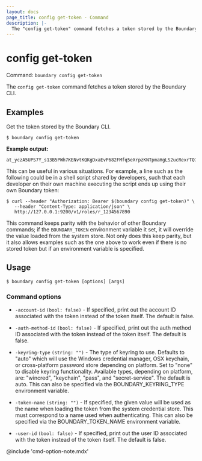 ```yaml
---
layout: docs
page_title: config get-token - Command
description: |-
  The "config get-token" command fetches a token stored by the Boundary CLI.
---
```


# config get-token

Command: `boundary config get-token`

The `config get-token` command fetches a token stored by the Boundary CLI.

## Examples

Get the token stored by the Boundary CLI.

```shell-session
$ boundary config get-token
```

**Example output:**

<CodeBlockConfig hideClipboard>

```plaintext
at_yczA5UPS7Y_s13B5PWh7KENvtKQKgDxaEvP682FMfq5eXrpzKNTpmaHgLS2ucRexrTQ7ueMhDFY5MdFvNuzuTWzUzYgacitnSBaPo75b3XZU4Zp6wmdsXqmkPNY3U
```

</CodeBlockConfig>

This can be useful in various situations. For example, a line such as the
following could be in a shell script shared by developers, such that each
developer on their own machine executing the script ends up using their own
Boundary token:

<CodeBlockConfig hideClipboard>

```shell-session
$ curl --header "Authorization: Bearer $(boundary config get-token)" \
   --header "Content-Type: application/json" \
   http://127.0.0.1:9200/v1/roles/r_1234567890
```

</CodeBlockConfig>

This command keeps parity with the behavior of other Boundary commands; if the
`BOUNDARY_TOKEN` environment variable it set, it will override the value loaded
from the system store. Not only does this keep parity, but it also allows
examples such as the one above to work even if there is no stored token but if
an environment variable is specified.

## Usage

<CodeBlockConfig hideClipboard>

```shell-session
$ boundary config get-token [options] [args]
```

</CodeBlockConfig>

### Command options

- `-account-id` `(bool: false)` - If specified, print out the account ID
      associated with the token instead of the token itself. The default is
      false.

- `-auth-method-id` `(bool: false)` - If specified, print out the auth method ID
   associated with the token instead of the token itself. The default is false.

- `-keyring-type` `(string: "")` - The type of keyring to use. Defaults to
   "auto" which will use the Windows credential manager, OSX keychain, or
   cross-platform password store depending on platform. Set to "none" to disable
   keyring functionality. Available types, depending on platform, are:
   "wincred", "keychain", "pass", and "secret-service". The default is auto.
   This can also be specified via the BOUNDARY_KEYRING_TYPE environment
   variable.

- `-token-name` `(string: "")` - If specified, the given value will be used as
   the name when loading the token from the system credential store. This must
   correspond to a name used when authenticating. This can also be specified via
   the BOUNDARY_TOKEN_NAME environment variable.

- `-user-id` `(bool: false)` - If specified, print out the user ID associated
   with the token instead of the token itself. The default is false.

@include 'cmd-option-note.mdx'